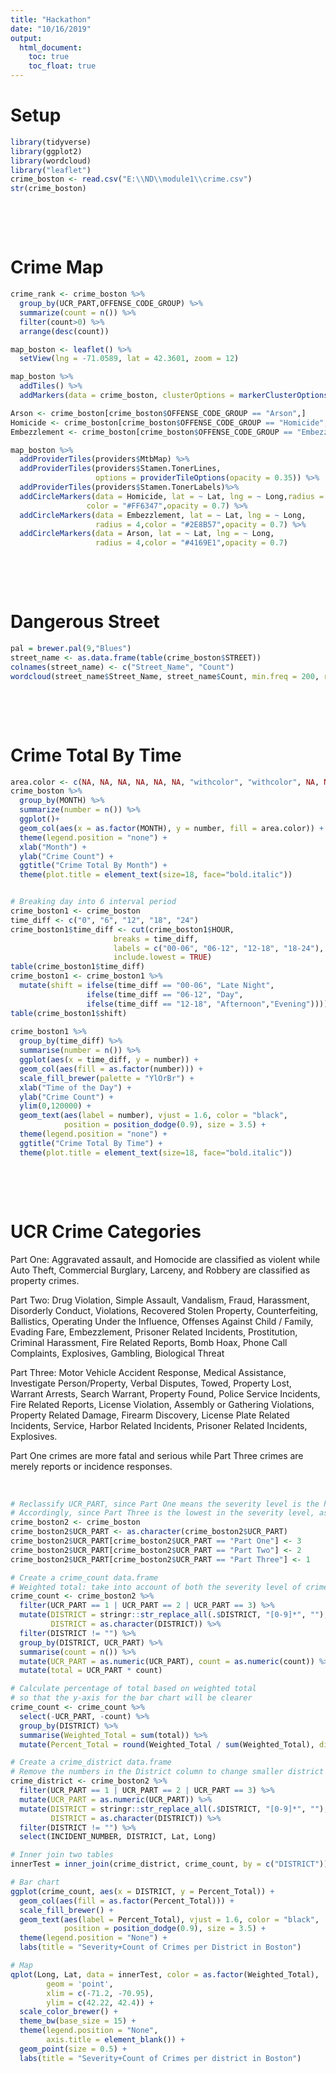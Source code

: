---
title: "Hackathon"
date: "10/16/2019"
output: 
  html_document:
    toc: true
    toc_float: true
---

# Setup
```{r,message=FALSE,results="hide"}
library(tidyverse)
library(ggplot2)
library(wordcloud)
library("leaflet")
crime_boston <- read.csv("E:\\ND\\module1\\crime.csv")
str(crime_boston)
```
&nbsp;

&nbsp;


# Crime Map
```{r,warning=FALSE}
crime_rank <- crime_boston %>% 
  group_by(UCR_PART,OFFENSE_CODE_GROUP) %>% 
  summarize(count = n()) %>% 
  filter(count>0) %>% 
  arrange(desc(count))

map_boston <- leaflet() %>% 
  setView(lng = -71.0589, lat = 42.3601, zoom = 12)

map_boston %>% 
  addTiles() %>% 
  addMarkers(data = crime_boston, clusterOptions = markerClusterOptions())

Arson <- crime_boston[crime_boston$OFFENSE_CODE_GROUP == "Arson",]
Homicide <- crime_boston[crime_boston$OFFENSE_CODE_GROUP == "Homicide",]
Embezzlement <- crime_boston[crime_boston$OFFENSE_CODE_GROUP == "Embezzlement",]

map_boston %>% 
  addProviderTiles(providers$MtbMap) %>%
  addProviderTiles(providers$Stamen.TonerLines,
                   options = providerTileOptions(opacity = 0.35)) %>%
  addProviderTiles(providers$Stamen.TonerLabels)%>%
  addCircleMarkers(data = Homicide, lat = ~ Lat, lng = ~ Long,radius = 4,
                 color = "#FF6347",opacity = 0.7) %>% 
  addCircleMarkers(data = Embezzlement, lat = ~ Lat, lng = ~ Long, 
                   radius = 4,color = "#2E8B57",opacity = 0.7) %>% 
  addCircleMarkers(data = Arson, lat = ~ Lat, lng = ~ Long, 
                   radius = 4,color = "#4169E1",opacity = 0.7) 

```

&nbsp;

&nbsp;



# Dangerous Street

```{r}
pal = brewer.pal(9,"Blues")
street_name <- as.data.frame(table(crime_boston$STREET))
colnames(street_name) <- c("Street_Name", "Count")
wordcloud(street_name$Street_Name, street_name$Count, min.freq = 200, random.order = F, random.color = F, colors =c("black", "cornflowerblue", "darkred"), scale = c(2,.3))
```
&nbsp;

&nbsp;



# Crime Total By Time

```{r,message=FALSE, warning=FALSE}
area.color <- c(NA, NA, NA, NA, NA, NA, "withcolor", "withcolor", NA, NA, NA, NA)
crime_boston %>%
  group_by(MONTH) %>% 
  summarize(number = n()) %>% 
  ggplot()+
  geom_col(aes(x = as.factor(MONTH), y = number, fill = area.color)) +
  theme(legend.position = "none") +
  xlab("Month") +
  ylab("Crime Count") +
  ggtitle("Crime Total By Month") +
  theme(plot.title = element_text(size=18, face="bold.italic"))


# Breaking day into 6 interval period
crime_boston1 <- crime_boston
time_diff <- c("0", "6", "12", "18", "24") 
crime_boston1$time_diff <- cut(crime_boston1$HOUR, 
                       breaks = time_diff,
                       labels = c("00-06", "06-12", "12-18", "18-24"), 
                       include.lowest = TRUE)
table(crime_boston1$time_diff)
crime_boston1 <- crime_boston1 %>% 
  mutate(shift = ifelse(time_diff == "00-06", "Late Night",
                 ifelse(time_diff == "06-12", "Day",
                 ifelse(time_diff == "12-18", "Afternoon","Evening"))))
table(crime_boston1$shift)
         
crime_boston1 %>%
  group_by(time_diff) %>% 
  summarise(number = n()) %>%
  ggplot(aes(x = time_diff, y = number)) +
  geom_col(aes(fill = as.factor(number))) +
  scale_fill_brewer(palette = "YlOrBr") +
  xlab("Time of the Day") +
  ylab("Crime Count") +
  ylim(0,120000) +
  geom_text(aes(label = number), vjust = 1.6, color = "black",
            position = position_dodge(0.9), size = 3.5) +
  theme(legend.position = "none") +
  ggtitle("Crime Total By Time") +
  theme(plot.title = element_text(size=18, face="bold.italic"))
```
&nbsp;

&nbsp;




# UCR Crime Categories

Part One: Aggravated assault, and Homocide are classified as violent while Auto Theft, Commercial Burglary, Larceny, and Robbery are classified as property crimes. 

Part Two: Drug Violation, Simple Assault, Vandalism, Fraud, Harassment, Disorderly Conduct, Violations, Recovered Stolen Property, Counterfeiting, Ballistics, Operating Under the Influence, Offenses Against Child / Family, Evading Fare, Embezzlement, Prisoner Related Incidents, Prostitution, Criminal Harassment, Fire Related Reports,  Bomb Hoax, Phone Call Complaints, Explosives, Gambling, Biological Threat

Part Three: Motor Vehicle Accident Response, Medical Assistance, Investigate Person/Property, Verbal Disputes, Towed, Property Lost, Warrant Arrests, Search Warrant, Property Found, Police Service Incidents, Fire Related Reports, License Violation, Assembly or Gathering Violations, Property Related Damage, Firearm Discovery, License Plate Related Incidents, Service, Harbor Related Incidents, Prisoner Related Incidents, Explosives.


Part One crimes are more fatal and serious while Part Three crimes are merely reports or incidence responses.

&nbsp;

```{r}
# Reclassify UCR_PART, since Part One means the severity level is the highest, assign number "3" to this category
# Accordingly, since Part Three is the lowest in the severity level, assign number "1" to this category
crime_boston2 <- crime_boston
crime_boston2$UCR_PART <- as.character(crime_boston2$UCR_PART)
crime_boston2$UCR_PART[crime_boston2$UCR_PART == "Part One"] <- 3
crime_boston2$UCR_PART[crime_boston2$UCR_PART == "Part Two"] <- 2
crime_boston2$UCR_PART[crime_boston2$UCR_PART == "Part Three"] <- 1

# Create a crime_count data.frame
# Weighted total: take into account of both the severity level of crimes and the number of crimes in each district
crime_count <- crime_boston2 %>%
  filter(UCR_PART == 1 | UCR_PART == 2 | UCR_PART == 3) %>%
  mutate(DISTRICT = stringr::str_replace_all(.$DISTRICT, "[0-9]*", ""),
         DISTRICT = as.character(DISTRICT)) %>%
  filter(DISTRICT != "") %>%
  group_by(DISTRICT, UCR_PART) %>%
  summarise(count = n()) %>%
  mutate(UCR_PART = as.numeric(UCR_PART), count = as.numeric(count)) %>%
  mutate(total = UCR_PART * count)

# Calculate percentage of total based on weighted total
# so that the y-axis for the bar chart will be clearer
crime_count <- crime_count %>%
  select(-UCR_PART, -count) %>%
  group_by(DISTRICT) %>%
  summarise(Weighted_Total = sum(total)) %>%
  mutate(Percent_Total = round(Weighted_Total / sum(Weighted_Total), digits = 2))

# Create a crime_district data.frame
# Remove the numbers in the District column to change smaller district divisions to more general divisions
crime_district <- crime_boston2 %>%
  filter(UCR_PART == 1 | UCR_PART == 2 | UCR_PART == 3) %>%
  mutate(UCR_PART = as.numeric(UCR_PART)) %>%
  mutate(DISTRICT = stringr::str_replace_all(.$DISTRICT, "[0-9]*", ""),
         DISTRICT = as.character(DISTRICT)) %>%
  filter(DISTRICT != "") %>%
  select(INCIDENT_NUMBER, DISTRICT, Lat, Long)

# Inner join two tables
innerTest = inner_join(crime_district, crime_count, by = c("DISTRICT"))

# Bar chart
ggplot(crime_count, aes(x = DISTRICT, y = Percent_Total)) +
  geom_col(aes(fill = as.factor(Percent_Total))) +
  scale_fill_brewer() +
  geom_text(aes(label = Percent_Total), vjust = 1.6, color = "black",
            position = position_dodge(0.9), size = 3.5) +
  theme(legend.position = "None") +
  labs(title = "Severity+Count of Crimes per District in Boston")

# Map
qplot(Long, Lat, data = innerTest, color = as.factor(Weighted_Total), 
        geom = 'point', 
        xlim = c(-71.2, -70.95), 
        ylim = c(42.22, 42.4)) +
  scale_color_brewer() +
  theme_bw(base_size = 15) +
  theme(legend.position = "None",
        axis.title = element_blank()) +
  geom_point(size = 0.5) +
  labs(title = "Severity+Count of Crimes per district in Boston")
```

&nbsp;

&nbsp;









